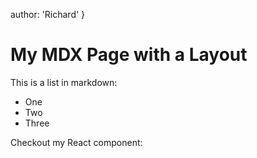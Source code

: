 
author: 'Richard'
}

# My MDX Page with a Layout

This is a list in markdown:

- One
- Two
- Three

Checkout my React component:
